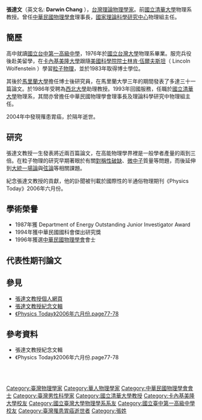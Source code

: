 {{Infobox_Person
| name = 張達文
|image= Replace this image male.svg
| caption =
|box_width= 
|occupation= 理論物理學家
| period = 
| Native place = [[台灣|台灣]]
|birth_date= {{Birth date|1954|6|29}}
|birth_place= 
|death_date= {{death date and age|2005|12|29|1954|6|29}}
|education= 
*[[國立台灣大學|國立台灣大學]]物理系畢業<br /><span style="color: blue;">1976年</span>
*美國[[卡內基美隆大學|卡內基美隆大學]]物理學碩士<br /><span style="color: blue;">1980年</span>
*美國[[卡內基美隆大學|卡內基美隆大學]]物理學博士<br /><span style="color: blue;">1983年</span>
| past = 
*美國[[馬里蘭大學|馬里蘭大學]]博士後研究員<br /><span style="color: blue;">1983年－1986年</span>
*美國[[西北大學_(伊利諾州)|西北大學]]物理系助理教授<br /><span style="color: blue;">1986年－1993年</span>
*[[國立清華大學|國立清華大學]]物理系教授<br /><span style="color: blue;">1993年－2005年</span>
*[[中華民國物理學會|中華民國物理學會]]理事長<br /><span style="color: blue;">1998年－1999年</span>
*[[國家理論科學研究中心|國家理論科學研究中心]]物理組主任<br /><span style="color: blue;">2004年－2004年</span>
}}
'''張達文'''（英文名: '''Darwin Chang'''{{BD|1954年|6月29日|2005年|12月29日|C張}} ），[[台灣|台灣]][[理論物理學家|理論物理學家]]。前[[國立清華大學|國立清華大學]]物理系教授。曾任[[中華民國物理學會|中華民國物理學會]]理事長，[[國家理論科學研究中心|國家理論科學研究中心]]物理組主任。

==簡歷==
高中就讀[[國立台中第一高級中學|國立台中第一高級中學]]，1976年於[[國立台灣大學|國立台灣大學]]物理系畢業。服完兵役後赴美留學，在[[卡內基美隆大學|卡內基美隆大學]]跟隨[[美國科學院院士|美國科學院院士]][[林肯·伍爾夫斯坦|林肯·伍爾夫斯坦]]（ Lincoln Wolfenstein ）學習[[粒子物理|粒子物理]]，並於1983年取得博士學位。

其後於[[馬里蘭大學|馬里蘭大學]]擔任博士後研究員，在馬里蘭大學三年的期間發表了多達三十一篇論文。於1986年受聘為[[西北大學_(伊利諾州)|西北大學]]助理教授。1993年回國服務，任職於[[國立清華大學|國立清華大學]]物理系，其間亦曾擔任中華民國物理學會理事長及理論科學研究中物理組主任。

2004年中發現罹患胃癌，於隔年逝世。

==研究==
張達文教授一生發表將近兩百篇論文，在高能物理學界裡是一般學者產量的兩到三倍。在粒子物理的研究早期著眼於有關[[對稱性破缺|對稱性破缺]]、[[微中子|微中子]]質量等問題，而後延伸到[[統一場論|大統一場論]]與[[弦論|弦論]]等相關課題。

紀念張達文教授的貢獻，他的訃聞被刊載於國際性的半通俗物理期刊《Physics Today》2006年六月份。

==學術榮譽==
*1987年獲 Department of Energy Outstanding Junior Investigator Award
*1994年獲中華民國國科會傑出研究獎
*1996年獲選[[中華民國物理學會|中華民國物理學會]]會士
==代表性期刊論文==
{{empty section}}

==參見==
*[http://www.phys.nthu.edu.tw/c_teacher/chang.html 張達文教授個人網頁] {{Wayback|url=http://www.phys.nthu.edu.tw/c_teacher/chang.html |date=20090725052214 }}
*[http://www.phys.nthu.edu.tw/~wfchang/Darwin.html 張達文教授紀念文輯] {{Wayback|url=http://www.phys.nthu.edu.tw/~wfchang/Darwin.html |date=20110317102754 }}
*[http://scitation.aip.org/getpdf/servlet/GetPDFServlet?filetype=pdf&id=PHTOAD000059000006000077000002&idtype=cvips&prog=norma 《Physics Today》2006年六月份.page77-78]
==參考資料==
*張達文教授紀念文輯
*《Physics Today》2006年六月份.page77-78
<br />
{{start box}}
{{s-before|[[李定國_(物理學家)|李定國]]}}
{{s-title|國家理論科學研究中心物理組主任|2004年—2004年}}
{{s-after|[[張圖南|張圖南]]}}
{{end box}}
<br />
{{臺大物理系}}
{{DEFAULTSORT:Z}}
[[Category:臺灣物理學家|Category:臺灣物理學家]]
[[Category:華人物理學家|Category:華人物理學家]]
[[Category:中華民國物理學會會士|Category:中華民國物理學會會士]]
[[Category:臺灣男性科學家|Category:臺灣男性科學家]]
[[Category:國立清華大學教授|Category:國立清華大學教授]]
[[Category:卡內基美隆大學校友|Category:卡內基美隆大學校友]]
[[Category:國立臺灣大學物理學系系友|Category:國立臺灣大學物理學系系友]]
[[Category:國立臺中第一高級中學校友|Category:國立臺中第一高級中學校友]]
[[Category:臺灣罹患胃癌逝世者|Category:臺灣罹患胃癌逝世者]]
[[Category:張姓|Category:張姓]]